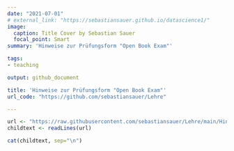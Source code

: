 ```yaml
---
date: "2021-07-01"
# external_link: "https://sebastiansauer.github.io/datascience1/"
image:
  caption: Title Cover by Sebastian Sauer
  focal_point: Smart
summary: 'Hinweise zur Prüfungsform "Open Book Exam"'

tags:
- teaching

output: github_document

title: 'Hinweise zur Prüfungsform "Open Book Exam"'
url_code: "https://github.com/sebastiansauer/Lehre"

---
```








```r
url <- "https://raw.githubusercontent.com/sebastiansauer/Lehre/main/Hinweise/Hinweise-Pruefung-Open-Book-Child.Rmd"
childtext <- readLines(url)

cat(childtext, sep="\n")
```



